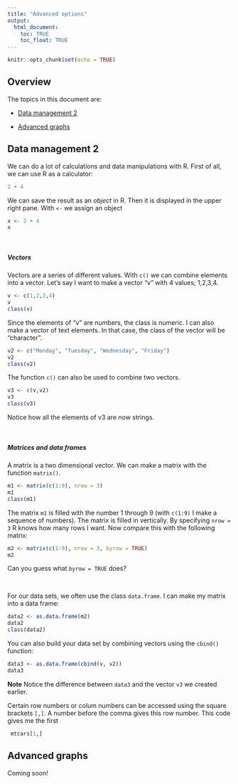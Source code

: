 ```yaml
---
title: "Advanced options"
output: 
  html_document:
    toc: TRUE
    toc_float: TRUE
---
```


```r
knitr::opts_chunk$set(echo = TRUE)
```


## Overview 

The topics in this document are:

* [Data management 2](#datamanagement2)

* [Advanced graphs](#graphs2)

## Data management 2 {#datamanagement2}
We can do a lot of calculations and data manipulations with R. 
First of all, we can use R as a calculator:

```r
2 + 4
``` 
 
We can save the result as an *object* in R. Then it is displayed in the upper right pane.
With `<-` we assign an object

```r
x <- 2 + 4
x
``` 
&nbsp;


##### Vectors
Vectors are a series of different values. With `c()` we can combine elements into a vector. Let's say I want to make a vector "v" with 4 values; 1,2,3,4. 

```r
v <- c(1,2,3,4)
v
class(v)
```
Since the elements of "v" are numbers, the class is numeric. I can also make a vector of text elements. In that case, the class of the vector will be "character".

```r
v2 <- c("Monday", "Tuesday", "Wednesday", "Friday")
v2
class(v2)
```

The function `c()` can also be used to combine two vectors.

```r
v3 <- c(v,v2)
v3
class(v3)
```

Notice how all the elements of v3 are now strings. 

&nbsp;
&nbsp;

##### Matrices and data frames
A matrix is a two dimensional vector. We can make a matrix with the function `matrix()`. 

```r
m1 <- matrix(c(1:9), nrow = 3)
m1
class(m1)
```
The matrix `m1` is filled with the number 1 through 9 (with `c(1:9)` I make a sequence of numbers). The matrix is filled in vertically. By specifying `nrow = 3` R knows how many rows I want. Now compare this with the following matrix:

```r
m2 <- matrix(c(1:9), nrow = 3, byrow = TRUE)
m2
```

Can you guess what `byrow = TRUE` does?

&nbsp;

For our data sets, we often use the class `data.frame`. I can make my matrix into a data frame:

```r
data2 <- as.data.frame(m2)
data2
class(data2)
```

You can also build your data set by combining vectors using the `cbind()` function:

```r
data3 <- as.data.frame(cbind(v, v2))
data3
```

**Note** Notice the difference between `data3` and the vector `v3` we created earlier. 



Certain row numbers or colum numbers can be accessed using the square brackets `[,]`. 
A number before the comma gives this row number. This code gives me the first  
```r
 mtcars[1,] 
``` 
 
 
## Advanced graphs {#graphs2}
 
 Coming soon!